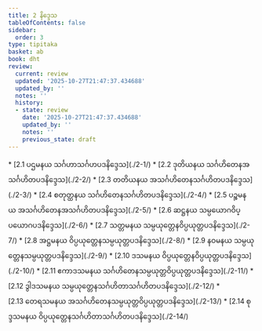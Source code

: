 ```yaml
---
title: 2 နိဒ္ဒေသ
tableOfContents: false
sidebar:
  order: 3
type: tipitaka
basket: ab
book: dht
review:
  current: review
  updated: '2025-10-27T21:47:37.434688'
  updated_by: ''
  notes: ''
  history:
  - state: review
    date: '2025-10-27T21:47:37.434688'
    updated_by: ''
    notes: ''
    previous_state: draft
---
```



<ReviewStatus review={frontmatter.review} showDetails={true} />

<HypothesisAnnotation frontmatter={frontmatter} />

<DynamicBreadcrumb />



<TableOfContents book="dht" section="2">
* [2.1 ပဌမနယ သင်္ဂဟာသင်္ဂဟပဒနိဒ္ဒေသ](./2-1/)
* [2.2 ဒုတိယနယ သင်္ဂဟိတေနအသင်္ဂဟိတပဒနိဒ္ဒေသ](./2-2/)
* [2.3 တတိယနယ အသင်္ဂဟိတေနသင်္ဂဟိတပဒနိဒ္ဒေသ](./2-3/)
* [2.4 စတုတ္ထနယ သင်္ဂဟိတေနသင်္ဂဟိတပဒနိဒ္ဒေသ](./2-4/)
* [2.5 ပဉ္စမနယ အသင်္ဂဟိတေနအသင်္ဂဟိတပဒနိဒ္ဒေသ](./2-5/)
* [2.6 ဆဋ္ဌနယ သမ္ပယောဂဝိပ္ပယောဂပဒနိဒ္ဒေသ](./2-6/)
* [2.7 သတ္တမနယ သမ္ပယုတ္တေနဝိပ္ပယုတ္တပဒနိဒ္ဒေသ](./2-7/)
* [2.8 အဋ္ဌမနယ ဝိပ္ပယုတ္တေနသမ္ပယုတ္တပဒနိဒ္ဒေသ](./2-8/)
* [2.9 နဝမနယ သမ္ပယုတ္တေနသမ္ပယုတ္တပဒနိဒ္ဒေသ](./2-9/)
* [2.10 ဒသမနယ ဝိပ္ပယုတ္တေနဝိပ္ပယုတ္တပဒနိဒ္ဒေသ](./2-10/)
* [2.11 ဧကာဒသမနယ သင်္ဂဟိတေနသမ္ပယုတ္တဝိပ္ပယုတ္တပဒနိဒ္ဒေသ](./2-11/)
* [2.12 ဒွါဒသမနယ သမ္ပယုတ္တေနသင်္ဂဟိတာသင်္ဂဟိတပဒနိဒ္ဒေသ](./2-12/)
* [2.13 တေရသမနယ အသင်္ဂဟိတေနသမ္ပယုတ္တဝိပ္ပယုတ္တပဒနိဒ္ဒေသ](./2-13/)
* [2.14 စုဒ္ဒသမနယ ဝိပ္ပယုတ္တေနသင်္ဂဟိတာသင်္ဂဟိတပဒနိဒ္ဒေသ](./2-14/)
</TableOfContents>